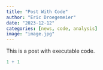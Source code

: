 ```yaml
---
title: "Post With Code"
author: "Eric Droegemeier"
date: "2023-12-12"
categories: [news, code, analysis]
image: "image.jpg"
---
```


This is a post with executable code.

```r
1 + 1
```
